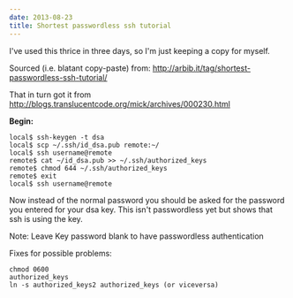 ```yaml
---
date: 2013-08-23
title: Shortest passwordless ssh tutorial
---
```

I've used this thrice in three days, so I'm just keeping a copy for
myself.

Sourced (i.e. blatant copy-paste) from:
<http://arbib.it/tag/shortest-passwordless-ssh-tutorial/>

That in turn got it from
<http://blogs.translucentcode.org/mick/archives/000230.html>

**Begin:**

``` sourceCode bash
local$ ssh-keygen -t dsa
local$ scp ~/.ssh/id_dsa.pub remote:~/
local$ ssh username@remote
remote$ cat ~/id_dsa.pub >> ~/.ssh/authorized_keys
remote$ chmod 644 ~/.ssh/authorized_keys
remote$ exit
local$ ssh username@remote
```

Now instead of the normal password you should be asked for the password
you entered for your dsa key. This isn't passwordless yet but shows that
ssh is using the key.

Note: Leave Key password blank to have passwordless authentication

Fixes for possible problems:

``` sourceCode bash
chmod 0600
authorized_keys
ln -s authorized_keys2 authorized_keys (or viceversa)
```
